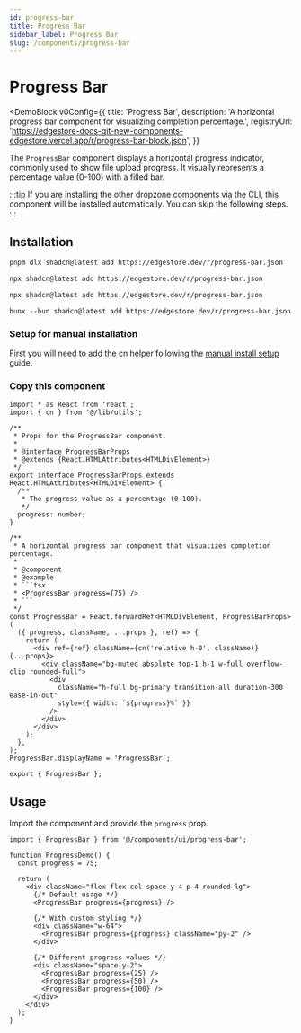 ```yaml
---
id: progress-bar
title: Progress Bar
sidebar_label: Progress Bar
slug: /components/progress-bar
---
```



# Progress Bar

<DemoBlock
  v0Config={{
    title: 'Progress Bar',
    description:
      'A horizontal progress bar component for visualizing completion percentage.',
    registryUrl:
      'https://edgestore-docs-git-new-components-edgestore.vercel.app/r/progress-bar-block.json',
  }}
>
  <ProgressBarUsage />
</DemoBlock>

The `ProgressBar` component displays a horizontal progress indicator, commonly used to show file upload progress. It visually represents a percentage value (0-100) with a filled bar.

:::tip
If you are installing the other dropzone components via the CLI, this component will be installed automatically. You can skip the following steps.
:::

## Installation

<Tabs>
<TabItem value="cli" label="CLI">

<Tabs>
<TabItem value="pnpm" label="pnpm">

```bash
pnpm dlx shadcn@latest add https://edgestore.dev/r/progress-bar.json
```

</TabItem>
<TabItem value="npm" label="npm">

```bash
npx shadcn@latest add https://edgestore.dev/r/progress-bar.json
```

</TabItem>
<TabItem value="yarn" label="yarn">

```bash
npx shadcn@latest add https://edgestore.dev/r/progress-bar.json
```

</TabItem>
<TabItem value="bun" label="bun">

```shell
bunx --bun shadcn@latest add https://edgestore.dev/r/progress-bar.json
```

</TabItem>
</Tabs>

</TabItem>
<TabItem value="manual" label="Manual">

### Setup for manual installation

First you will need to add the cn helper following the [manual install setup](/docs/components/manual-install) guide.

### Copy this component

<CollapsibleCode>

````tsx
import * as React from 'react';
import { cn } from '@/lib/utils';

/**
 * Props for the ProgressBar component.
 *
 * @interface ProgressBarProps
 * @extends {React.HTMLAttributes<HTMLDivElement>}
 */
export interface ProgressBarProps extends React.HTMLAttributes<HTMLDivElement> {
  /**
   * The progress value as a percentage (0-100).
   */
  progress: number;
}

/**
 * A horizontal progress bar component that visualizes completion percentage.
 *
 * @component
 * @example
 * ```tsx
 * <ProgressBar progress={75} />
 * ```
 */
const ProgressBar = React.forwardRef<HTMLDivElement, ProgressBarProps>(
  ({ progress, className, ...props }, ref) => {
    return (
      <div ref={ref} className={cn('relative h-0', className)} {...props}>
        <div className="bg-muted absolute top-1 h-1 w-full overflow-clip rounded-full">
          <div
            className="h-full bg-primary transition-all duration-300 ease-in-out"
            style={{ width: `${progress}%` }}
          />
        </div>
      </div>
    );
  },
);
ProgressBar.displayName = 'ProgressBar';

export { ProgressBar };
````

</CollapsibleCode>

</TabItem>
</Tabs>

## Usage

Import the component and provide the `progress` prop.

```tsx
import { ProgressBar } from '@/components/ui/progress-bar';

function ProgressDemo() {
  const progress = 75;

  return (
    <div className="flex flex-col space-y-4 p-4 rounded-lg">
      {/* Default usage */}
      <ProgressBar progress={progress} />

      {/* With custom styling */}
      <div className="w-64">
        <ProgressBar progress={progress} className="py-2" />
      </div>

      {/* Different progress values */}
      <div className="space-y-2">
        <ProgressBar progress={25} />
        <ProgressBar progress={50} />
        <ProgressBar progress={100} />
      </div>
    </div>
  );
}
```
